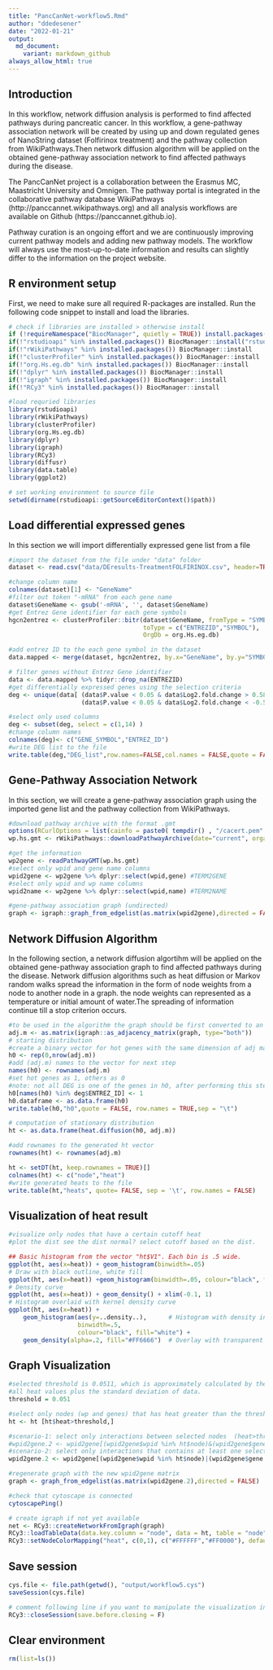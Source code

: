 ```yaml
---
title: "PancCanNet-workflow5.Rmd"
author: "ddedesener"
date: "2022-01-21"
output: 
  md_document:
    variant: markdown_github
always_allow_html: true
---
```

## Introduction

In this workflow, network diffusion analysis is performed to find affected pathways during pancreatic cancer. In this workflow, a gene-pathway association network will be created by using up and down regulated genes of NanoString dataset (Folfirinox treatment) and the pathway collection from WikiPathways.Then  network diffusion algorithm will be applied on the obtained gene-pathway association network
to find affected pathways during the disease.

The PancCanNet project is a collaboration between the Erasmus MC, Maastricht University and Omnigen. The pathway portal is integrated in the collaborative pathway database WikiPathways (http://panccannet.wikipathways.org) and all analysis workflows are available on Github (https://panccannet.github.io). 

Pathway curation is an ongoing effort and we are continuously improving current pathway models and adding new pathway models. The workflow will always use the most-up-to-date information and results can slightly differ to the information on the project website. 

## R environment setup

First, we need to make sure all required R-packages are installed. Run the following code snippet to install and load the libraries.

```r

# check if libraries are installed > otherwise install
if (!requireNamespace("BiocManager", quietly = TRUE)) install.packages("BiocManager")
if(!"rstudioapi" %in% installed.packages()) BiocManager::install("rstudioapi")
if(!"rWikiPathways" %in% installed.packages()) BiocManager::install
if(!"clusterProfiler" %in% installed.packages()) BiocManager::install
if(!"org.Hs.eg.db" %in% installed.packages()) BiocManager::install
if(!"dplyr" %in% installed.packages()) BiocManager::install
if(!"igraph" %in% installed.packages()) BiocManager::install
if(!"RCy3" %in% installed.packages()) BiocManager::install

#load requried libraries
library(rstudioapi)
library(rWikiPathways)
library(clusterProfiler)
library(org.Hs.eg.db)
library(dplyr)
library(igraph)
library(RCy3)
library(diffusr)
library(data.table)
library(ggplot2)

# set working environment to source file
setwd(dirname(rstudioapi::getSourceEditorContext()$path))

```

## Load differential expressed genes

In this section we will import differentially expressed gene list from a file

```r
#import the dataset from the file under "data" folder
dataset <- read.csv("data/DEresults-TreatmentFOLFIRINOX.csv", header=TRUE)

#change column name 
colnames(dataset)[1] <- "GeneName"
#filter out token "-mRNA" from each gene name 
dataset$GeneName <- gsub('-mRNA', '', dataset$GeneName)
#get Entrez Gene identifier for each gene symbols 
hgcn2entrez <- clusterProfiler::bitr(dataset$GeneName, fromType = "SYMBOL",
                                     toType = c("ENTREZID","SYMBOL"), 
                                     OrgDb = org.Hs.eg.db)

#add entrez ID to the each gene symbol in the dataset
data.mapped <- merge(dataset, hgcn2entrez, by.x="GeneName", by.y="SYMBOL", all.x = TRUE)

# filter genes without Entrez Gene identifier
data <- data.mapped %>% tidyr::drop_na(ENTREZID)
#get differentially expressed genes using the selection criteria 
deg <- unique(data[ (data$P.value < 0.05 & data$Log2.fold.change > 0.58) | 
                    (data$P.value < 0.05 & data$Log2.fold.change < -0.58), ])

#select only used columns
deg <- subset(deg, select = c(1,14) )
#change column names
colnames(deg)<- c("GENE_SYMBOL","ENTREZ_ID")
#write DEG list to the file
write.table(deg,"DEG_list",row.names=FALSE,col.names = FALSE,quote = FALSE)

```

## Gene-Pathway Association Network

In this section, we will create a gene-pathway association graph using the imported gene list and the pathway collection from WikiPathways. 

```r
#download pathway archive with the format .gmt
options(RCurlOptions = list(cainfo = paste0( tempdir() , "/cacert.pem" ), ssl.verifypeer = FALSE))
wp.hs.gmt <- rWikiPathways::downloadPathwayArchive(date="current", organism="Homo sapiens", format = "gmt")

#get the information 
wp2gene <- readPathwayGMT(wp.hs.gmt)
#select only wpid and gene name columns
wpid2gene <- wp2gene %>% dplyr::select(wpid,gene) #TERM2GENE
#select only wpid and wp name columns
wpid2name <- wp2gene %>% dplyr::select(wpid,name) #TERM2NAME

#gene-pathway association graph (undirected) 
graph <- igraph::graph_from_edgelist(as.matrix(wpid2gene),directed = FALSE)

```

## Network Diffusion Algorithm

In the following section, a network diffusion algortihm will be applied on the obtained gene-pathway association graph
to find affected pathways during the disease. Network diffusion algorithms such as heat diffusion or Markov random walks
spread the information in the form of node weights from a node to another node in a graph. the node weights can represented as a temperature or initial amount of water.The spreading of information continue till a stop criterion occurs.

```r
#to be used in the algorithm the graph should be first converted to an adjacency matrix
adj.m <- as.matrix(igraph::as_adjacency_matrix(graph, type="both"))
# starting distribution
#create a binary vector for hot genes with the same dimension of adj matrix
h0 <- rep(0,nrow(adj.m))
#add (adj.m) names to the vector for next step
names(h0) <- rownames(adj.m)
#set hot genes as 1, others as 0
#note: not all DEG is one of the genes in h0, after performing this step 50 genes are assigned to 1 in h0 vector.
h0[names(h0) %in% deg$ENTREZ_ID] <- 1
h0.dataframe <- as.data.frame(h0)
write.table(h0,"h0",quote = FALSE, row.names = TRUE,sep = "\t")

# computation of stationary distribution
ht <- as.data.frame(heat.diffusion(h0, adj.m))

#add rownames to the generated ht vector
rownames(ht) <- rownames(adj.m)

ht <- setDT(ht, keep.rownames = TRUE)[]
colnames(ht) <- c("node","heat")
#write generated heats to the file
write.table(ht,"heats", quote= FALSE, sep = '\t', row.names = FALSE)

```

## Visualization of heat result

```r
#visualize only nodes that have a certain cutoff heat
#plot the dist see the dist normal? select cutoff based on the dist.

## Basic histogram from the vector "ht$V1". Each bin is .5 wide.
ggplot(ht, aes(x=heat)) + geom_histogram(binwidth=.05)
# Draw with black outline, white fill
ggplot(ht, aes(x=heat)) +geom_histogram(binwidth=.05, colour="black", fill="white")
# Density curve
ggplot(ht, aes(x=heat)) + geom_density() + xlim(-0.1, 1)
# Histogram overlaid with kernel density curve
ggplot(ht, aes(x=heat)) + 
    geom_histogram(aes(y=..density..),      # Histogram with density instead of count on y-axis
                   binwidth=.5,
                   colour="black", fill="white") +
    geom_density(alpha=.2, fill="#FF6666")  # Overlay with transparent density plot

```

## Graph Visualization

```r
#selected threshold is 0.0511, which is approximately calculated by the mean of 
#all heat values plus the standard deviation of data.
threshold = 0.051

#select only nodes (wp and genes) that has heat greater than the threshold
ht <- ht [ht$heat>threshold,]

#scenario-1: select only interactions between selected nodes  (heat>threshold)
#wpid2gene.2 <- wpid2gene[(wpid2gene$wpid %in% ht$node)&(wpid2gene$gene %in% ht$node),]
#scenario-2: select only interactions that contains at least one selected node (heat>threshold)
wpid2gene.2 <- wpid2gene[(wpid2gene$wpid %in% ht$node)|(wpid2gene$gene %in% ht$node),]

#regenerate graph with the new wpid2gene matrix
graph <- graph_from_edgelist(as.matrix(wpid2gene.2),directed = FALSE)

#check that cytoscape is connected
cytoscapePing()

# create igraph if not yet available
net <- RCy3::createNetworkFromIgraph(graph)
RCy3::loadTableData(data.key.column = "node", data = ht, table = "node",table.key.column = "name")
RCy3::setNodeColorMapping("heat", c(0,1), c("#FFFFFF","#FF0000"), default.color = "#FFFACD")
```

## Save session

```r
cys.file <- file.path(getwd(), "output/workflow5.cys")
saveSession(cys.file) 

# comment following line if you want to manipulate the visualization in Cytoscape
RCy3::closeSession(save.before.closing = F)
```

## Clear environment

```r
rm(list=ls())
```
